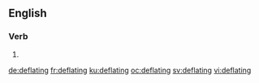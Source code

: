 ==English==

===Verb===
{{head|en|present participle}}

# {{present participle of|deflate|lang=en|nocat=1}}

[[de:deflating]]
[[fr:deflating]]
[[ku:deflating]]
[[oc:deflating]]
[[sv:deflating]]
[[vi:deflating]]